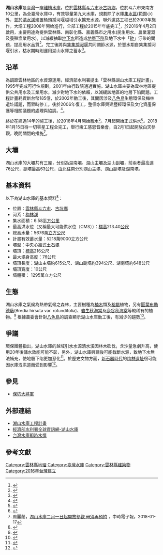 {{Infobox Dam
|name               = 湖山水庫
|official_name      = 湖山水庫
|image              = Hushan Dam 2190908.jpg
|image_size         = 250px
|image_caption      = 湖山水庫
|image_alt          = 
|location_map       = Taiwan
|location_map_width = 
|location_map_text  = 
|lat_d     = 23
|lat_m     = 41
|lat_s     = 46
|lat_NS    = N
|long_d    = 120
|long_m    = 37
|long_s    = 41
|long_EW   = E
|coordinates_type   = type:landmark
|coordinates_display= inline,title
|coordinates_ref    = 
|crosses            = [[北港溪|北港溪]]支流[[梅林溪|梅林溪]]
|status             = 已於2016年7月1日正式供水營運<ref>{{cite web |url=https://www.facebook.com/moea.gov.tw/photos/a.335602533146596.80703.335544036485779/1234646213242219/?type=3 |title=經濟部FB官方粉絲團 }}</ref>
|spillways          = 馬蹄形自由溢流堰接洩槽
|spillway_type      = Gated overflow, service 
|spillway_capacity  = {{convert|509|m3/s|cuft/s|abbr=on}}
|reservoir           = 湖山水庫
|country             = {{ROC}}
|locale              = [[雲林縣|雲林縣]][[斗六市|斗六市]]、[[古坑鄉|古坑鄉]]
|owner               = [[經濟部水利署|經濟部水利署]]
|developer           = [[經濟部水利署|經濟部水利署]]中區水資源局
|maint               = [[經濟部水利署|經濟部水利署]]中區水資源局
|type                = 中央土心牆分區型土石壩
|length              = 總長1,521公尺<br>湖山主壩：{{convert|578|m|ft|0|abbr=off}}<br>湖山副壩：{{convert|334|m|ft|0|abbr=off}}<br>湖南壩：{{convert|609|m|ft|0|abbr=off}}
|height              = {{convert|75|m|ft|0|abbr=off}}
|crest_width         = {{convert|10|m|ft|0|abbr=off}}
|base_width          = 
|crest_elevation     = {{convert|216|m|ft|0|abbr=off}}
|volume              = 1295萬立方公尺
|began               = 2007年6月11日
|open                = 2016年2月
|cost                = 大壩工程：[[新臺幣|新臺幣]]53億3,900萬元<br>土建部分：新臺幣7億4,937萬元<br>機電部分：新臺幣5億2,020萬元<br>導水路工程：4億3,988萬元<br>左岸遷建道路工程：1億1,950萬元
|reservoir_capacity  = 5,347萬[[立方公尺|立方公尺]]
|active_capacity     = 5,086萬[[立方公尺|立方公尺]]
|reservoir_catchment = 6.58[[平方公里|平方公里]]
|reservoir_surface   = 2.02[[平方公里|平方公里]]
|reservoir_elevation = {{convert|170|m|ft|abbr=on}}
|reservoir_length    = {{convert|3|km|0|cuft|0|abbr=off}}
|reservoir_max_width = {{convert|1.5|km|ft|0|abbr=off}}
|bridge_carries      = 
|bridge_width        = 
|bridge_clearance    = 
|bridge_traffic      = 
|bridge_toll         = 
|bridge_id           = 
|map_cue             =
|map_image_full      =
|map_text            =
|turbines            = 
|hydraulic_head      = 
|installed_capacity  = 
|max_planned_cap     = 
|capacity_factor     = 
|average_annual_gen  = 
|net_generation      = 
|website             = [http://www3.wracb.gov.tw/index.asp 湖山水庫工程計畫]
|as_of               = 2013年6月
|constructor=[[經濟部水利署|經濟部水利署]]}}

{{Infobox_lake
| 湖泊名稱 = 湖山水庫
| 湖泊照片 =
| 湖泊照片標題 =
| 測深圖 =
| caption_bathymetry =
| 座標 =
| 湖泊類別 = 水庫
| 流入 = [[清水溪|清水溪]]桶頭攔河堰
| 流出 = [[北港溪|北港溪]]
| 正常滿水位標高 = 211.5公尺
| 集水區面積 = 6.58平方公里
| 集水區國家 = 台灣
| 湖泊長度 =
| 湖泊闊度 =
| 湖泊面積 = 2.02平方公里
| 平均深度 =
| 最深深度 =
| 水體體積 = 5347萬立方公尺
| residence_time =
| shore =
| 海拔高度 =
| 湖中島嶼 =
| 湖邊城鎮 = [[斗六市|斗六市]]、[[古坑鄉|古坑鄉]]
}}
'''湖山水庫'''是[[臺灣|臺灣]]一座[[離槽水庫|離槽水庫]]，位於[[雲林縣|雲林縣]][[斗六市|斗六市]]及[[古坑鄉|古坑鄉]]，位於斗六市東南方10公里，為全臺灣水庫中，有效容量第九大水庫，規劃除了水庫[[集水區|集水區]](範圍小)外，並於[[清水溪_(南投縣)|清水溪]]建置桶頭攔河堰越域引水擴充水源，聯外道路工程已於2003年施作，大壩工程2008年開始進行，全部工程於2015年年底完工<ref>{{cite web|url=http://www3.wracb.gov.tw/index.asp|title=湖山水庫工程計畫|publisher=經濟部水利署中區水資源局 |archiveurl=https://web.archive.org/web/20110531101133/http://www3.wracb.gov.tw/index.asp|archivedate=2011-05-31}}</ref>，於2016年4月2日啟用，主要用途為提供雲林縣、南彰化縣、嘉義縣市之用水(民生用水、農業灌溉及養殖漁業用水)，以減緩抽取[[地下水|地下水]]所造成[[地層下陷|地層下陷]]及地下水中「[[砷|砷]]」汙染的問題，提高用水品質<ref>{{cite web|url=http://news.ltn.com.tw/news/local/paper/1051965|title=蓄水達170公尺 湖山水庫試俥供水|publisher=自由時報|accessdate=2016-11-15|archive-date=2016-11-15|archive-url=https://web.archive.org/web/20161115085600/http://news.ltn.com.tw/news/local/paper/1051965|dead-url=no}}</ref>。完工後將與[[集集攔河堰|集集攔河堰]]共同調節水源，於豐水期自集集攔河堰引水，枯水期時則運用湖山水庫之蓄水<ref>{{cite web|url=http://www3.wracb.gov.tw/PlanShow.asp?CatID=2|title=湖山水庫工程計畫--計畫緣起|publisher=經濟部水利署中區水資源局 |archiveurl=https://web.archive.org/web/20110209151208/http://www3.wracb.gov.tw/PlanShow.asp?CatID=2|archivedate=2011-02-09}}</ref>。

==沿革==
為調節雲林地區的水資源運用，經濟部水利署提出「雲林縣湖山水庫工程計畫」，1995年完成可行性規劃，2001年由行政院通過實施。湖山水庫主要為雲林地區提供公共用水及工業用水，減少對地下水的依賴，以減緩該地區的地層下陷問題。工程計畫耗資新台幣185億，於2002年動工後，其間因涉及[[八色鳥|八色鳥]]生態環保及梅林遺址議題，而暫時停工，後於2006年復工，整個水庫興建歷經環保及文化資產保護等相關議題的處理與協調。<ref>{{cite web|url=http://www.chinatimes.com/newspapers/20160627000141-260204|title=雲林湖山水庫 7／1起供水|publisher=中時電子報|accessdate=2016-06-27|archive-date=2016-06-26|archive-url=https://web.archive.org/web/20160626212552/http://www.chinatimes.com/newspapers/20160627000141-260204|dead-url=no}}</ref>。

終於在經過14年的施工後，於2016年4月開始蓄水<ref>{{cite web|url=http://news.ltn.com.tw/news/local/paper/975278|title=興建14年 湖山水庫下閘蓄水|publisher=自由時報|accessdate=2016-04-03|archive-date=2016-04-03|archive-url=https://web.archive.org/web/20160403144826/http://news.ltn.com.tw/news/local/paper/975278|dead-url=no}}</ref>。7月起開始正式供水<ref>{{cite web|url=http://news.ltn.com.tw/news/life/breakingnews/1747162|title=雲林湖山水庫明起供水 取代地下水源|publisher=自由時報|accessdate=2016-06-30|archive-date=2016-06-30|archive-url=https://web.archive.org/web/20160630101305/http://news.ltn.com.tw/news/life/breakingnews/1747162|dead-url=no}}</ref>。2018年1月15日待一切零星工程全完工，舉行竣工感恩音樂會，自2月1日起開放白天參觀，晚間關閉的措施<ref>周麗蘭，[http://www.chinatimes.com/realtimenews/20180117003709-260405 湖山水庫二月一日起開放參觀 毋須再預約] {{Wayback|url=http://www.chinatimes.com/realtimenews/20180117003709-260405 |date=20180724093105 }}，中時電子報，2018-01-17</ref>。

==大壩==
湖山水庫的大壩共有三座，分別為湖南壩、湖山主壩及湖山副壩，前兩者最高達76公尺，副壩最高63公尺，由北往南分別湖山主壩、湖山副壩及湖南壩{{r|湖山水庫細部規劃}}。

==基本資料==
以下為湖山水庫的基本資料<ref name=湖山水庫細部規劃>{{cite web |url=http://www3.wracb.gov.tw/Public/DownLoads/2009828101217055.pdf |title=湖山水庫工程計畫大壩工程細部規劃報告 |publisher=經濟部水利署中區水資源局 }}{{dead link|date=2018年3月 |bot=InternetArchiveBot |fix-attempted=yes }}</ref>：

* 位置：[[雲林縣|雲林縣]][[斗六市|斗六市]]、[[古坑鄉|古坑鄉]]
* 河系：[[梅林溪|梅林溪]]
* 集水面積：6.58[[平方公里|平方公里]]
* 最高洪水位（又稱最大可能供水位（CMS））：[[標高|標高]]213.40[[公尺|公尺]]
* 總蓄水量：5676萬[[立方公尺|立方公尺]]
* 計畫有效蓄水量：5218萬9000立方公尺
* 壩型：中央心牆式[[土石壩|土石壩]]
* 壩頂：[[標高|標高]]216公尺
* 最大壩身高度：76公尺
* 壩頂長度：湖山主壩約615公尺、湖山副壩約394公尺、湖南壩約648公尺
* 壩頂寬度：10公尺
* 壩體積： 1295萬立方公尺

==生態==
湖山水庫之氣候為熱帶氣候之森林，主要樹種為[[楠木|楠木]]類及[[榕屬|榕屬]]植物，另有[[圓葉布勒德藤|圓葉布勒德藤]](Bredia hirsuta var. rotundifolia)、[[岩生秋海棠|岩生秋海棠]]及[[鹿谷秋海棠|鹿谷秋海棠]]等較稀有的植物。<ref>{{cite web|url=http://www3.wracb.gov.tw/EcologicalProtectionD03.asp|title=湖山水庫工程計畫--生態保育|publisher=經濟部水利署中區水資源局 |archiveurl=https://web.archive.org/web/20110531011523/http://www3.wracb.gov.tw/EcologicalProtectionD03.asp|archivedate=2011-05-31}}</ref>
根據農委會針對[[八色鳥|八色鳥]]的調查顯示湖山水庫動工後，有減少的趨勢<ref>{{cite web|url=http://www.libertytimes.com.tw/2008/new/oct/27/today-life4.htm|title=湖山水庫動工 八色鳥銳減|publisher=自由電子報|accessdate=2011-06-19|archive-date=2011-06-22|archive-url=https://web.archive.org/web/20110622063235/http://www.libertytimes.com.tw/2008/new/oct/27/today-life4.htm|dead-url=no}}</ref>。

==爭議==
環保團體指出，湖山水庫的越域引水水源清水溪因林木砍伐，含沙量急劇升高，使用20年後儲水效能可能不彰，另外，湖山水庫興建後可能截斷水源，致地下水無法補充，使地層下陷更加惡化<ref>{{cite web|url=http://www.libertytimes.com.tw/2011/new/jun/18/today-fo6.htm|title=藥方?環團︰湖山水庫20年就完蛋|publisher=自由電子報|accessdate=2011-06-19|archive-date=2011-06-21|archive-url=https://web.archive.org/web/20110621075105/http://www.libertytimes.com.tw/2011/new/jun/18/today-fo6.htm|dead-url=no}}</ref>。於歷史文物方面，[[新石器時代|新石器時代]]的[[梅林遺址|梅林遺址]]很可能因水庫洩洪道而受到影響<ref>{{cite web|url=http://www.oceantaiwan.com/land/20020303.htm |title=湖山水庫環評缺失：文化遺址篇|publisher=海洋台灣 |archiveurl=https://web.archive.org/web/20120620181436/http://www.oceantaiwan.com/land/20020303.htm|archivedate=2012-06-20}}</ref>。

==參見==
*[[保坑大將軍|保坑大將軍]]

==外部連結==
*[https://web.archive.org/web/20110531101133/http://www3.wracb.gov.tw/index.asp 湖山水庫工程計畫]
*[https://www.wra.gov.tw/News_Content.aspx?n=3254&s=19379 經濟部水利署全球資訊網-湖山水庫] {{Wayback|url=https://www.wra.gov.tw/News_Content.aspx?n=3254&s=19379 |date=20201203011038 }}
*[https://water.taiwanstat.com/ 台灣水庫即時水情] {{Wayback|url=https://water.taiwanstat.com/ |date=20210326033804 }}

==參考文獻==
{{reflist}}

{{commons category|Hushan Dam}}

{{台灣水庫}}
{{台灣環境運動}}

[[Category:雲林縣地理|Category:雲林縣地理]]
[[Category:臺灣水庫|Category:臺灣水庫]]
[[Category:雲林縣建築物|Category:雲林縣建築物]]
[[Category:2016年台灣建立|Category:2016年台灣建立]]